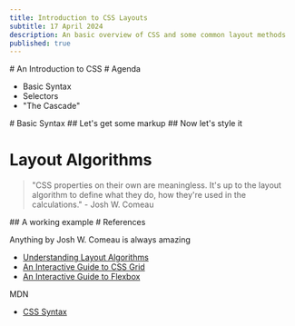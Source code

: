 ```yaml
---
title: Introduction to CSS Layouts
subtitle: 17 April 2024
description: An basic overview of CSS and some common layout methods
published: true
---
```




<Presentation />

<Slide>
<SlideOnly>
# An Introduction to CSS
</SlideOnly>
</Slide>

<Slide>
<SlideOnly>
# Agenda
</SlideOnly>

- Basic Syntax
- Selectors
- "The Cascade"
</Slide>

<Slide>
# Basic Syntax
</Slide>

<Slide>
## Let's get some markup

<HTMLSnippet path="css-basic-layouts/Syntax.astro" />
</Slide>



<Slide>
## Now let's style it

<CSSSnippet path="css-basic-layouts/syntax.css" html htmlFirst htmlPath="css-basic-layouts/Syntax.astro"/>
</Slide>

<Slide centered>

# Layout Algorithms

> "CSS properties on their own are meaningless. It's up to the layout algorithm to define what they do, how they're used in the calculations." - Josh W. Comeau

</Slide>

<Slide centered>
## A working example
</Slide>

<Slide>
# References 

Anything by Josh W. Comeau is always amazing

- [Understanding Layout Algorithms](https://www.joshwcomeau.com/css/understanding-layout-algorithms/)
- [An Interactive Guide to CSS Grid](https://www.joshwcomeau.com/css/interactive-guide-to-grid/)
- [An Interactive Guide to Flexbox](https://www.joshwcomeau.com/css/interactive-guide-to-flexbox/)

MDN 

- [CSS Syntax](https://developer.mozilla.org/en-US/docs/Web/CSS/Syntax)

</Slide>